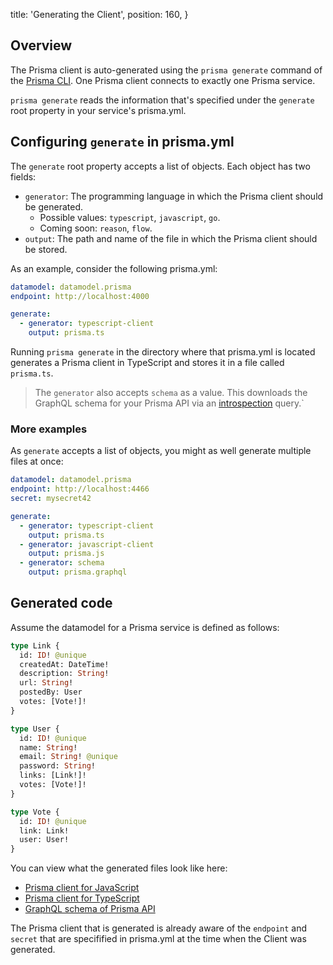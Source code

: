   title: 'Generating the Client',
  position: 160,
}

## Overview

The Prisma client is auto-generated using the `prisma generate` command of the [Prisma CLI](alx4). One Prisma client connects to exactly one Prisma service.

`prisma generate` reads the information that's specified under the `generate` root property in your service's prisma.yml. 

## Configuring `generate` in prisma.yml

The `generate` root property accepts a list of objects. Each object has two fields:

- `generator`: The programming language in which the Prisma client should be generated. 
  - Possible values: `typescript`, `javascript`, `go`.
  - Coming soon: `reason`, `flow`.
- `output`: The path and name of the file in which the Prisma client should be stored.

As an example, consider the following prisma.yml:

```yml
datamodel: datamodel.prisma
endpoint: http://localhost:4000

generate:
  - generator: typescript-client
    output: prisma.ts
```

Running `prisma generate` in the directory where that prisma.yml is located generates a Prisma client in TypeScript and stores it in a file called `prisma.ts`.

> The `generator` also accepts `schema` as a value. This downloads the GraphQL schema for your Prisma API via an [introspection](https://graphql.org/learn/introspection/) query.`

### More examples

As `generate` accepts a list of objects, you might as well generate multiple files at once:

```yml
datamodel: datamodel.prisma
endpoint: http://localhost:4466
secret: mysecret42

generate:
  - generator: typescript-client
    output: prisma.ts
  - generator: javascript-client
    output: prisma.js
  - generator: schema
    output: prisma.graphql
```

## Generated code

Assume the datamodel for a Prisma service is defined as follows:

```graphql
type Link {
  id: ID! @unique
  createdAt: DateTime!
  description: String!
  url: String!
  postedBy: User
  votes: [Vote!]!
}

type User {
  id: ID! @unique
  name: String!
  email: String! @unique
  password: String!
  links: [Link!]!
  votes: [Vote!]!
}

type Vote {
  id: ID! @unique
  link: Link!
  user: User!
}
```

You can view what the generated files look like here:

- [Prisma client for JavaScript](https://github.com/nikolasburk/prisma-client-examples/blob/master/generated/prisma.js)
- [Prisma client for TypeScript](https://github.com/nikolasburk/prisma-client-examples/blob/master/generated/prisma.ts)
- [GraphQL schema of Prisma API](https://github.com/nikolasburk/prisma-client-examples/blob/master/generated/prisma.graphql)

The Prisma client that is generated is already aware of the `endpoint` and `secret` that are specifified in prisma.yml at the time when the Client was generated.
